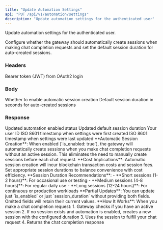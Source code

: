 ```yaml
---
title: "Update Automation Settings"
api: "PUT /api/v1/automation/settings"
description: "Update automation settings for the authenticated user"
---
```


Update automation settings for the authenticated user.

Configure whether the gateway should automatically create sessions when making chat completion requests and set the default session duration for auto-created sessions.

### Headers

<ParamField header="Authorization" type="string" required>
  Bearer token (JWT) from OAuth2 login
</ParamField>

### Body

<ParamField body="is_enabled" type="boolean" default={true}>
  Whether to enable automatic session creation
</ParamField>

<ParamField body="session_duration" type="integer" default={3600}>
  Default session duration in seconds for auto-created sessions
</ParamField>

### Response

<ResponseField name="is_enabled" type="boolean">
  Updated automation enabled status
</ResponseField>

<ResponseField name="session_duration" type="integer">
  Updated default session duration
</ResponseField>

<ResponseField name="user_id" type="integer">
  Your user ID
</ResponseField>

<ResponseField name="created_at" type="string">
  ISO 8601 timestamp when settings were first created
</ResponseField>

<ResponseField name="updated_at" type="string">
  ISO 8601 timestamp when settings were last updated
</ResponseField>

<Info>
  **Automatic Session Creation**: When enabled (`is_enabled: true`), the gateway will automatically create sessions when you make chat completion requests without an active session. This eliminates the need to manually create sessions before each chat request.
</Info>

<Warning>
  **Cost Implications**: Automatic session creation will incur blockchain transaction costs and session fees. Set appropriate session durations to balance convenience with cost efficiency.
</Warning>

<Tip>
  **Session Duration Recommendations**:
  - **Short sessions (1-2 hours)**: For occasional use or testing
  - **Medium sessions (4-8 hours)**: For regular daily use
  - **Long sessions (12-24 hours)**: For continuous or production workloads
</Tip>

<Note>
  **Partial Updates**: You can update just `is_enabled` or just `session_duration` without providing both fields. Omitted fields will retain their current values.
</Note>

<Info>
  **How It Works**: When you make a chat completion request:
  1. Gateway checks if you have an active session
  2. If no session exists and automation is enabled, creates a new session with the configured duration
  3. Uses the session to fulfill your chat request
  4. Returns the chat completion response
</Info>

